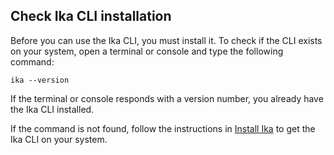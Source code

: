 ## Check Ika CLI installation

Before you can use the Ika CLI, you must install it. To check if the CLI exists on your system, open a terminal or console and type the following command:

```shell
ika --version
```

If the terminal or console responds with a version number, you already have the Ika CLI installed.

If the command is not found, follow the instructions in [Install Ika](/guides/developer/getting-started/ika-install.mdx) to get the Ika CLI on your system.
